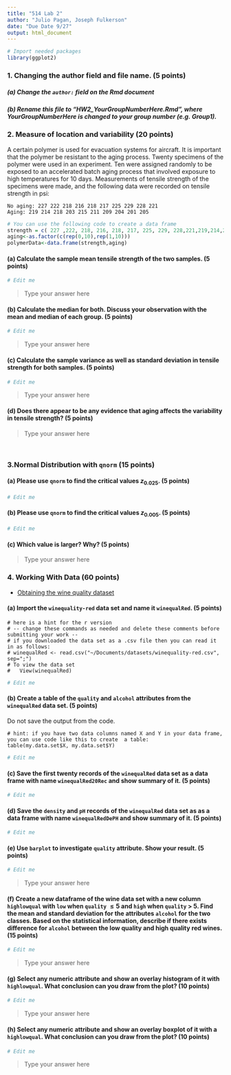 ```yaml
---
title: "514 Lab 2"
author: "Julio Pagan, Joseph Fulkerson"
date: "Due Date 9/27"
output: html_document
---
```


```r
# Import needed packages
library(ggplot2) 
```


### 1. Changing the author field and file name. (5 points)

##### (a) Change the `author:` field on the Rmd document 

##### (b) Rename this file to "HW2_YourGroupNumberHere.Rmd", where YourGroupNumberHere is changed to your group number (e.g. Group1).

### 2. Measure of location and variability (20 points)

A certain polymer is used for evacuation systems for aircraft. It is important that the polymer be resistant to the aging process. Twenty specimens of the polymer were used in an experiment. Ten were assigned randomly to be exposed to an accelerated batch aging process that involved exposure to high temperatures for 10 days. Measurements of tensile strength of
the specimens were made, and the following data were
recorded on tensile strength in psi:

```
No aging: 227 222 218 216 218 217 225 229 228 221
Aging: 219 214 218 203 215 211 209 204 201 205 
```

```r
# You can use the following code to create a data frame
strength = c( 227 ,222, 218, 216, 218, 217, 225, 229, 228,221,219,214,218,203,215,211,209,204,201,205)
aging<-as.factor(c(rep(0,10),rep(1,10)))
polymerData<-data.frame(strength,aging)
```

#### (a) Calculate the sample mean tensile strength of the two samples. (5 points)

```r
# Edit me
```

> Type your answer here

#### (b) Calculate the median for both. Discuss your observation with the mean and median of each group. (5 points)

```r
# Edit me
```

> Type your answer here

#### (c) Calculate the sample variance as well as standard deviation in tensile strength for both samples. (5 points)

```r
# Edit me
```

> Type your answer here

#### (d) Does there appear to be any evidence that aging affects the variability in tensile strength? (5 points)

> Type your answer here

<br> 


### 3.Normal Distribution with `qnorm` (15 points)

#### (a) Please use `qnorm` to find the critical values $z_{0.025}$. (5 points)

```r
# Edit me
```

#### (b) Please use `qnorm` to find the critical values $z_{0.005}$. (5 points)

```r
# Edit me
```

#### (c) Which value is larger? Why? (5 points)

> Type your answer here

### 4. Working With Data (60 points)

* [Obtaining the wine quality  dataset](http://archive.ics.uci.edu/ml/machine-learning-databases/wine-quality/)

#### (a) Import the `winequality-red` data set and name it `winequalRed`. (5 points)

```
# here is a hint for the r version 
# -- change these commands as needed and delete these comments before submitting your work -- 
# if you downloaded the data set as a .csv file then you can read it in as follows: 
# winequalRed <- read.csv("~/Documents/datasets/winequality-red.csv", sep=";")
# To view the data set
#   View(winequalRed)
```


```r
# Edit me
```

#### (b) Create a table of the  `quality` and `alcohol` attributes from the `winequalRed` data set. (5 points)

Do not save the output from the code.
```
# hint: if you have two data columns named X and Y in your data frame, you can use code like this to create  a table: 
table(my.data.set$X, my.data.set$Y)
```

```r
# Edit me
```

#### (c) Save the first twenty records of the `winequalRed` data set as a data frame with name `winequalRed20Rec` and show summary of it. (5 points)

```r
# Edit me
```

#### (d)  Save the `density` and `pH` records of the `winequalRed` data set as as a data frame with name `winequalRedDePH` and show summary of it. (5 points)

```r
# Edit me
```

#### (e) Use `barplot` to investigate `quality` attribute. Show your result. (5 points)

```r
# Edit me
```

> Type your answer here


#### (f) Create a new dataframe of the wine data set with a new column `highlowqual` with `low` when `quality` $\le 5$ and `high` when `quality` > 5. Find the mean and standard deviation for the attributes `alcohol` for the two classes. Based on the statistical information, describe if there exists difference for `alcohol` between the low quality and high quality red wines. (15 points)

```r
# Edit me
```

> Type your answer here

#### (g) Select any numeric attribute and show an overlay histogram of it with `highlowqual`. What conclusion can you draw from the plot? (10 points)


```r
# Edit me
```

> Type your answer here

#### (h) Select any numeric attribute and show an overlay boxplot of it with a `highlowqual`. What conclusion can you draw from the plot? (10 points)


```r
# Edit me
```

> Type your answer here
